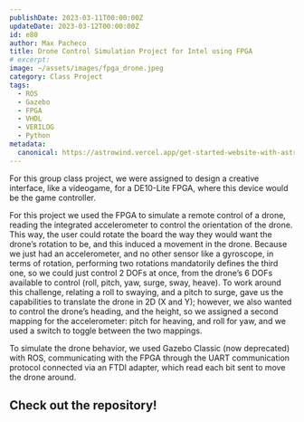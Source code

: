 ```yaml
---
publishDate: 2023-03-11T00:00:00Z
updateDate: 2023-03-12T00:00:00Z
id: e80
author: Max Pacheco
title: Drone Control Simulation Project for Intel using FPGA
# excerpt:
image: ~/assets/images/fpga_drone.jpeg
category: Class Project
tags:
  - ROS
  - Gazebo
  - FPGA
  - VHDL
  - VERILOG
  - Python
metadata:
  canonical: https://astrowind.vercel.app/get-started-website-with-astro-tailwind-css
---
```





For this group class project, we were assigned to design a creative interface, like a videogame, for a DE10-Lite FPGA, where this device would be the game controller.

For this project we used the FPGA to simulate a remote control of a drone, reading the integrated accelerometer to control the orientation of the drone. This way, the user could rotate the board the way they would want the drone’s rotation to be, and this induced a movement in the drone. Because we just had an accelerometer, and no other sensor like a gyroscope, in terms of rotation, performing two rotations mandatorily defines the third one, so we could just control 2 DOFs at once, from the drone’s 6 DOFs available to control (roll, pitch, yaw, surge, sway, heave). To work around this challenge, relating a roll to swaying, and a pitch to surge, gave us the capabilities to translate the drone in 2D (X and Y); however, we also wanted to control the drone’s heading, and the height, so we assigned a second mapping for the accelerometer: pitch for heaving, and roll for yaw, and we used a switch to toggle between the two mappings.

To simulate the drone behavior, we used Gazebo Classic (now deprecated) with ROS, communicating with the FPGA through the UART communication protocol connected via an FTDI adapter, which read each bit sent to move the drone around.

<YouTube id="t7HD8B5Raw0"/>

## Check out the repository!
<LinkPreview id="https://github.com/Noe-Sanchez/FPGA.git"/>

